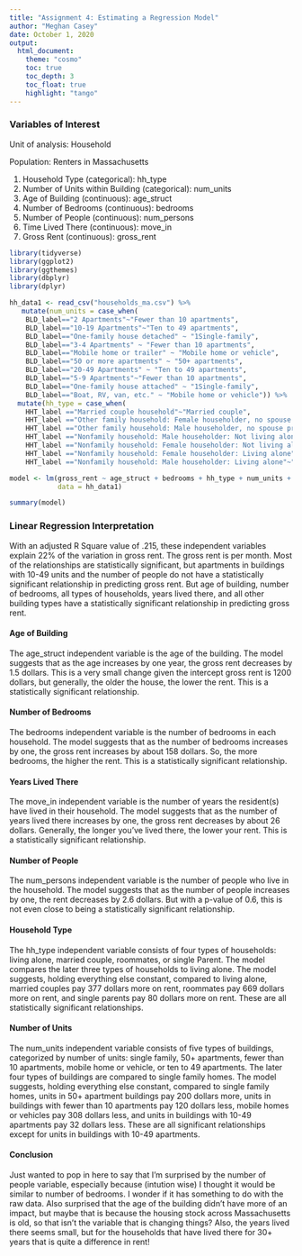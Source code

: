 ```yaml
---
title: "Assignment 4: Estimating a Regression Model"
author: "Meghan Casey"
date: October 1, 2020
output: 
  html_document:
    theme: "cosmo" 
    toc: true
    toc_depth: 3
    toc_float: true
    highlight: "tango"
---
```


### Variables of Interest
Unit  of analysis: Household

Population: Renters in Massachusetts

1. Household Type (categorical): hh_type
2. Number of Units within Building (categorical): num_units
3. Age of Building (continuous): age_struct
4. Number of Bedrooms (continuous): bedrooms
5. Number of People (continuous): num_persons
6. Time Lived There (continuous): move_in
7. Gross Rent (continuous): gross_rent

```r
library(tidyverse)
library(ggplot2)
library(ggthemes)
library(dbplyr)
library(dplyr)
```

```r
hh_data1 <- read_csv("households_ma.csv") %>%
   mutate(num_units = case_when(
    BLD_label=="2 Apartments"~"Fewer than 10 apartments",
    BLD_label=="10-19 Apartments"~"Ten to 49 apartments",
    BLD_label=="One-family house detached" ~ "1Single-family",
    BLD_label=="3-4 Apartments" ~ "Fewer than 10 apartments",
    BLD_label=="Mobile home or trailer" ~ "Mobile home or vehicle",
    BLD_label=="50 or more apartments" ~ "50+ apartments",
    BLD_label=="20-49 Apartments" ~ "Ten to 49 apartments",
    BLD_label=="5-9 Apartments"~"Fewer than 10 apartments",
    BLD_label=="One-family house attached" ~ "1Single-family",
    BLD_label=="Boat, RV, van, etc." ~ "Mobile home or vehicle")) %>%
  mutate(hh_type = case_when(
    HHT_label =="Married couple household"~"Married couple",
    HHT_label =="Other family household: Female householder, no spouse present"~"Single Parent",
    HHT_label =="Other family household: Male householder, no spouse present"~"Single Parent",
    HHT_label =="Nonfamily household: Male householder: Not living alone"~"Roommates",
    HHT_label =="Nonfamily household: Female householder: Not living alone"~"Roommates",
    HHT_label =="Nonfamily household: Female householder: Living alone"~"1Living Alone",
    HHT_label =="Nonfamily household: Male householder: Living alone"~"1Living Alone"))
```

```r
model <- lm(gross_rent ~ age_struct + bedrooms + hh_type + num_units + move_in + num_persons, 
            data = hh_data1)

summary(model)
```

### Linear Regression Interpretation
With an adjusted R Square value of .215, these independent variables explain 22% of the variation in gross rent. The gross rent is per month. Most of the relationships are statistically significant, but apartments in buildings with 10-49 units and the number of people do not have a statistically significant relationship in predicting gross rent. But age of building, number of bedrooms, all types of households, years lived there, and all other building types have a statistically significant relationship in predicting gross rent.

#### Age of Building
The age_struct independent variable is the age of the building. The model suggests that as the age increases by one year, the gross rent decreases by 1.5 dollars. This is a very small change given the intercept gross rent is 1200 dollars, but generally, the older the house, the lower the rent. This is a statistically significant relationship.

#### Number of Bedrooms
The bedrooms independent variable is the number of bedrooms in each household. The model suggests that as the number of bedrooms increases by one, the gross rent increases by about 158 dollars. So, the more bedrooms, the higher the rent. This is a statistically significant relationship.

#### Years Lived There
The move_in independent variable is the number of years the resident(s) have lived in their household. The model suggests that as the number of years lived there increases by one, the gross rent decreases by about 26 dollars. Generally, the longer you've lived there, the lower your rent. This is a statistically significant relationship.

#### Number of People
The num_persons independent variable is the number of people who live in the household. The model suggests that as the number of people increases by one, the rent decreases by 2.6 dollars. But with a p-value of 0.6, this is not even close to being a statistically significant relationship.

#### Household Type
The hh_type independent variable consists of four types of households: living alone, married couple, roommates, or single Parent. The model compares the later three types of households to living alone. The model suggests, holding everything else constant, compared to living alone, married couples pay 377 dollars more on rent, roommates pay 669 dollars more on rent, and single parents pay 80 dollars more on rent. These are all statistically significant relationships. 

#### Number of Units
The num_units independent variable consists of five types of buildings, categorized by number of units: single family, 50+ apartments, fewer than 10 apartments, mobile home or vehicle, or ten to 49 apartments. The later four types of buildings are compared to single family homes. The model suggests, holding everything else constant, compared to single family homes, units in 50+ apartment buildings pay 200 dollars more, units in buildings with fewer than 10 apartments pay 120 dollars less, mobile homes or vehicles pay 308 dollars less, and units in buildings with 10-49 apartments pay 32 dollars less. These are all significant relationships except for units in buildings with 10-49 apartments.

#### Conclusion
Just wanted to pop in here to say that I'm surprised by the number of people variable, especially because (intution wise) I thought it would be similar to number of bedrooms. I wonder if it has something to do with the raw data. Also surprised that the age of the building didn't have more of an impact, but maybe that is because the housing stock across Massachusetts is old, so that isn't the variable that is changing things? Also, the years lived there seems small, but for the households that have lived there for 30+ years that is quite a difference in rent! 